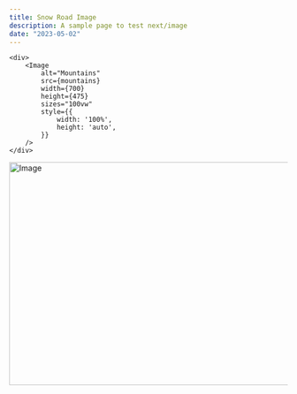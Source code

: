```yaml
---
title: Snow Road Image
description: A sample page to test next/image
date: "2023-05-02"
---
```



	<div>
		<Image
			alt="Mountains"
			src={mountains}
			width={700}
			height={475}
			sizes="100vw"
			style={{
				width: '100%',
				height: 'auto',
			}}
		/>
	</div>


<Image src="/snow-road.jpeg" width="718" height="404" alt="Image" />
